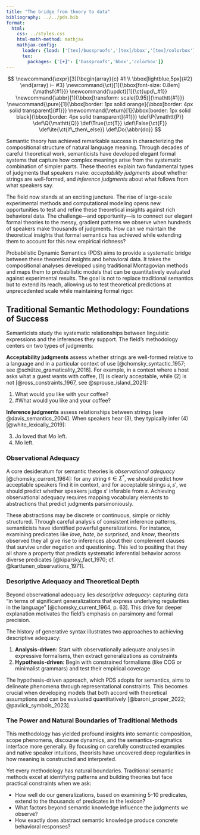```yaml
---
title: "The bridge from theory to data"
bibliography: ../../pds.bib
format:
  html:
    css: ../styles.css
    html-math-method: mathjax
    mathjax-config:
      loader: {load: ['[tex]/bussproofs','[tex]/bbox','[tex]/colorbox']}
      tex:
        packages: {'[+]': ['bussproofs','bbox','colorbox']}
---
```


::: {.hidden}
$$
\newcommand{\expr}[3]{\begin{array}{c}
#1 \\
\bbox[lightblue,5px]{#2}
\end{array} ⊢ #3}
\newcommand{\ct}[1]{\bbox[font-size: 0.8em]{\mathsf{#1}}}
\newcommand{\updct}[1]{\ct{upd\_#1}}
\newcommand{\abbr}[1]{\bbox[transform: scale(0.95)]{\mathtt{#1}}}
\newcommand{\pure}[1]{\bbox[border: 1px solid orange]{\bbox[border: 4px solid transparent]{#1}}}
\newcommand{\return}[1]{\bbox[border: 1px solid black]{\bbox[border: 4px solid transparent]{#1}}}
\def\P{\mathtt{P}}
\def\Q{\mathtt{Q}}
\def\True{\ct{T}}
\def\False{\ct{F}}
\def\ite{\ct{if\_then\_else}}
\def\Do{\abbr{do}}
$$
:::

Semantic theory has achieved remarkable success in characterizing the compositional structure of natural language meaning. Through decades of careful theoretical work, semanticists have developed elegant formal systems that capture how complex meanings arise from the systematic combination of simpler parts. These theories explain two fundamental types of judgments that speakers make: *acceptability judgments* about whether strings are well-formed, and *inference judgments* about what follows from what speakers say.

The field now stands at an exciting juncture. The rise of large-scale experimental methods and computational modeling opens new opportunities to test and refine these theoretical insights against rich behavioral data. The challenge—and opportunity—is to connect our elegant formal theories to the messy, gradient patterns we observe when hundreds of speakers make thousands of judgments. How can we maintain the theoretical insights that formal semantics has achieved while extending them to account for this new empirical richness?

Probabilistic Dynamic Semantics (PDS) aims to provide a systematic bridge between these theoretical insights and behavioral data. It takes the compositional analyses developed using traditional Montagovian methods and maps them to probabilistic models that can be quantitatively evaluated against experimental results. The goal is not to replace traditional semantics but to extend its reach, allowing us to test theoretical predictions at unprecedented scale while maintaining formal rigor.

## Traditional Semantic Methodology: Foundations of Success

Semanticists study the systematic relationships between linguistic expressions and the inferences they support. The field's methodology centers on two types of judgments:

**Acceptability judgments** assess whether strings are well-formed relative to a language and in a particular context of use [@chomsky_syntactic_1957; see @schütze_gramaticality_2016]. []{#exm-comitative-good} []{#exm-coordination-bad} For example, in a context where a host asks what a guest wants with coffee, (@exm-comitative-good) is clearly acceptable, while (@exm-coordination-bad) is not [@ross_constraints_1967, see @sprouse_island_2021]:

(@exm-comitative-good) What would you like with your coffee?
(@exm-coordination-bad) #What would you like and your coffee?

**Inference judgments** assess relationships between strings [see @davis_semantics_2004]. []{#exm-love-antecedent} []{#exm-veridicality-inference}  When speakers hear (@exm-love-antecedent), they typically infer (@exm-veridicality-inference) [@white_lexically_2019]:

(@exm-love-antecedent) Jo loved that Mo left.
(@exm-veridicality-inference) Mo left.

### Observational Adequacy

A core desideratum for semantic theories is *observational adequacy* [@chomsky_current_1964]: for any string $s \in \Sigma^*$, we should predict how acceptable speakers find it in context, and for acceptable strings $s, s'$, we should predict whether speakers judge $s'$ inferable from $s$.
Achieving observational adequacy requires mapping vocabulary elements to abstractions that predict judgments parsimoniously. 

These abstractions may be discrete or continuous, simple or richly structured. Through careful analysis of consistent inference patterns, semanticists have identified powerful generalizations.
For instance, examining predicates like *love*, *hate*, *be surprised*, and *know*, theorists observed they all give rise to inferences about their complement clauses that survive under negation and questioning. This led to positing that they all share a property that predicts systematic inferential behavior across diverse predicates [@kiparsky_fact_1970; cf. @karttunen_observations_1971].

### Descriptive Adequacy and Theoretical Depth

Beyond observational adequacy lies *descriptive adequacy*: capturing data "in terms of significant generalizations that express underlying regularities in the language" [@chomsky_current_1964, p. 63]. This drive for deeper explanation motivates the field's emphasis on parsimony and formal precision.

The history of generative syntax illustrates two approaches to achieving descriptive adequacy:

1. **Analysis-driven**: Start with observationally adequate analyses in expressive formalisms, then extract generalizations as constraints
2. **Hypothesis-driven**: Begin with constrained formalisms (like CCG or minimalist grammars) and test their empirical coverage

The hypothesis-driven approach, which PDS adopts for semantics, aims to delineate phenomena through representational constraints. This becomes crucial when developing models that both accord with theoretical assumptions and can be evaluated quantitatively [@baroni_proper_2022; @pavlick_symbols_2023].

### The Power and Natural Boundaries of Traditional Methods

This methodology has yielded profound insights into semantic composition, scope phenomena, discourse dynamics, and the semantics-pragmatics interface more generally. By focusing on carefully constructed examples and native speaker intuitions, theorists have uncovered deep regularities in how meaning is constructed and interpreted.

Yet every methodology has natural boundaries. Traditional semantic methods excel at identifying patterns and building theories but face practical constraints when we ask: 

- How well do our generalizations, based on examining 5-10 predicates, extend to the thousands of predicates in the lexicon? 
- What factors beyond semantic knowledge influence the judgments we observe? 
- How exactly does abstract semantic knowledge produce concrete behavioral responses?
